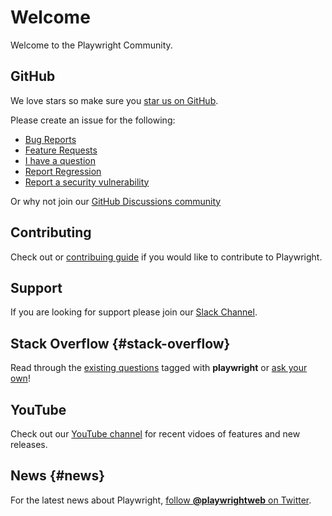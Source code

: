 # Welcome

Welcome to the Playwright Community.

## GitHub

We love stars so make sure you [star us on GitHub](https://github.com/microsoft/playwright).

Please create an issue for the following:

- [Bug Reports](https://github.com/microsoft/playwright/issues/new?assignees=&labels=&template=bug.md&title=%5BBUG%5D)
- [Feature Requests](https://github.com/microsoft/playwright/issues/new?assignees=&labels=&template=feature_request.md&title=%5BFeature%5D) 
- [I have a question](https://github.com/microsoft/playwright/issues/new?assignees=&labels=&template=question.md&title=%5BQuestion%5D)
- [Report Regression](https://github.com/microsoft/playwright/issues/new?assignees=&labels=&template=regression.md&title=%5BREGRESSION%5D%3A+)
- [Report a security vulnerability](https://github.com/microsoft/playwright/security/policy)

Or why not join our [GitHub Discussions community](https://github.com/microsoft/playwright/discussions)

## Contributing

Check out or [contribuing guide](https://github.com/microsoft/playwright/blob/main/CONTRIBUTING.md) if you would like to contribute to Playwright.


## Support

If you are looking for support please join our [Slack Channel](https://playwright.slack.com/join/shared_invite/zt-1b2uhuir8-wdq_gX1bjvrzgwdzaiAIqQ#/shared-invite/email).



## Stack Overflow {#stack-overflow}

Read through the [existing questions](https://stackoverflow.com/tags/playwright) tagged with **playwright** or [ask your own](https://stackoverflow.com/questions/ask?tags=playwright)!

## YouTube

Check out our [YouTube channel](https://www.youtube.com/channel/UC46Zj8pDH5tDosqm1gd7WTg) for recent vidoes of features and new releases.



## News {#news}

For the latest news about Playwright, [follow **@playwrightweb** on Twitter](https://twitter.com/playwrightweb).
